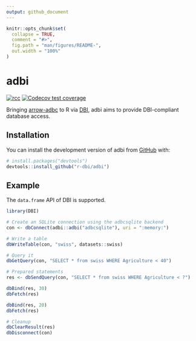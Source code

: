 ```yaml
---
output: github_document
---
```


<!-- README.md is generated from README.Rmd. Please edit that file -->

```r
knitr::opts_chunk$set(
  collapse = TRUE,
  comment = "#>",
  fig.path = "man/figures/README-",
  out.width = "100%"
)
```

# adbi

<!-- badges: start -->
[![rcc](https://github.com/r-dbi/adbi/workflows/rcc/badge.svg)](https://github.com/r-dbi/adbi/actions)
[![Codecov test coverage](https://codecov.io/gh/r-dbi/adbi/branch/main/graph/badge.svg)](https://app.codecov.io/gh/r-dbi/adbi?branch=main)
<!-- badges: end -->

Bringing [arrow-adbc](https://github.com/apache/arrow-adbc) to R via [DBI](https://github.com/r-dbi), adbi aims to provide DBI-compliant database access.

## Installation

You can install the development version of adbi from [GitHub](https://github.com/) with:

``` r
# install.packages("devtools")
devtools::install_github("r-dbi/adbi")
```

## Example

The `data.frame` API of DBI is supported.

```r
library(DBI)

# Create an SQLite connection using the adbcsqlite backend
con <- dbConnect(adbi::adbi("adbcsqlite"), uri = ":memory:")

# Write a table
dbWriteTable(con, "swiss", datasets::swiss)

# Query it
dbGetQuery(con, "SELECT * from swiss WHERE Agriculture < 40")

# Prepared statements
res <- dbSendQuery(con, "SELECT * from swiss WHERE Agriculture < ?")

dbBind(res, 30)
dbFetch(res)

dbBind(res, 20)
dbFetch(res)

# Cleanup
dbClearResult(res)
dbDisconnect(con)
```
